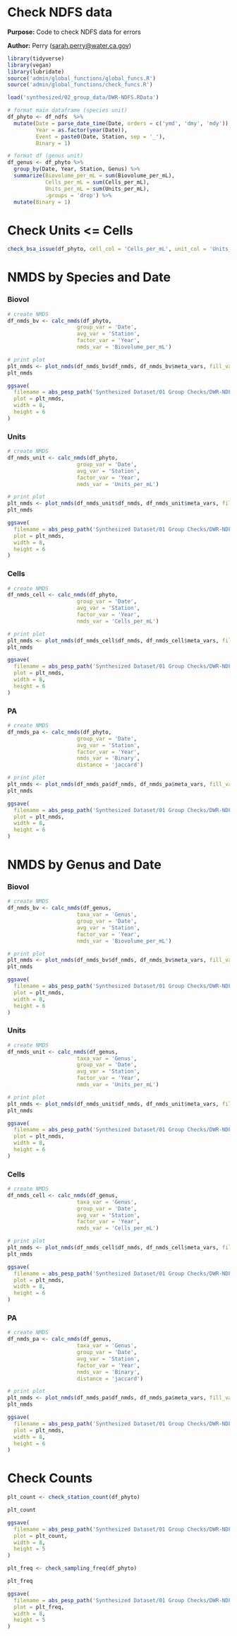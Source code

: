# Check NDFS data

**Purpose:** Code to check NDFS data for errors

**Author:** Perry ([sarah.perry\@water.ca.gov](mailto:sarah.perry@water.ca.gov){.email})

```r
library(tidyverse)
library(vegan)
library(lubridate)
source('admin/global_functions/global_funcs.R')
source('admin/global_functions/check_funcs.R')
```

```r
load('synthesized/02_group_data/DWR-NDFS.RData')

# format main dataframe (species unit)
df_phyto <- df_ndfs  %>%
  mutate(Date = parse_date_time(Date, orders = c('ymd', 'dmy', 'mdy')),
         Year = as.factor(year(Date)),
         Event = paste0(Date, Station, sep = '_'),
         Binary = 1)

# format df (genus unit)
df_genus <- df_phyto %>%
  group_by(Date, Year, Station, Genus) %>%
  summarize(Biovolume_per_mL = sum(Biovolume_per_mL),
            Cells_per_mL = sum(Cells_per_mL),
            Units_per_mL = sum(Units_per_mL),
            .groups = 'drop') %>%
  mutate(Binary = 1)
```

# Check Units <= Cells

```r
check_bsa_issue(df_phyto, cell_col = 'Cells_per_mL', unit_col = 'Units_per_mL')
```


# NMDS by Species and Date

### Biovol
```r
# create NMDS
df_nmds_bv <- calc_nmds(df_phyto,
                      group_var = 'Date',
                      avg_var = 'Station',
                      factor_var = 'Year',
                      nmds_var = 'Biovolume_per_mL')

# print plot
plt_nmds <- plot_nmds(df_nmds_bv$df_nmds, df_nmds_bv$meta_vars, fill_var = 'Year')
plt_nmds

ggsave(
  filename = abs_pesp_path('Synthesized Dataset/01 Group Checks/DWR-NDFS/graphs/NDFS-Synth_Species_Biovol_Year.jpg'),
  plot = plt_nmds,
  width = 8,
  height = 6
)
```

### Units
```r
# create NMDS
df_nmds_unit <- calc_nmds(df_phyto,
                      group_var = 'Date',
                      avg_var = 'Station',
                      factor_var = 'Year',
                      nmds_var = 'Units_per_mL')

# print plot
plt_nmds <- plot_nmds(df_nmds_unit$df_nmds, df_nmds_unit$meta_vars, fill_var = 'Year')
plt_nmds

ggsave(
  filename = abs_pesp_path('Synthesized Dataset/01 Group Checks/DWR-NDFS/graphs/NDFS-Synth_Species_Units_Year.jpg'),
  plot = plt_nmds,
  width = 8,
  height = 6
)
```

### Cells
```r
# create NMDS
df_nmds_cell <- calc_nmds(df_phyto,
                      group_var = 'Date',
                      avg_var = 'Station',
                      factor_var = 'Year',
                      nmds_var = 'Cells_per_mL')

# print plot
plt_nmds <- plot_nmds(df_nmds_cell$df_nmds, df_nmds_cell$meta_vars, fill_var = 'Year')
plt_nmds

ggsave(
  filename = abs_pesp_path('Synthesized Dataset/01 Group Checks/DWR-NDFS/graphs/NDFS-Synth_Species_Cells_Year.jpg'),
  plot = plt_nmds,
  width = 8,
  height = 6
)
```

### PA
```r
# create NMDS
df_nmds_pa <- calc_nmds(df_phyto,
                      group_var = 'Date',
                      avg_var = 'Station',
                      factor_var = 'Year',
                      nmds_var = 'Binary',
                      distance = 'jaccard')

# print plot
plt_nmds <- plot_nmds(df_nmds_pa$df_nmds, df_nmds_pa$meta_vars, fill_var = 'Year')
plt_nmds

ggsave(
  filename = abs_pesp_path('Synthesized Dataset/01 Group Checks/DWR-NDFS/graphs/NDFS-Synth_Species_PA_Year.jpg'),
  plot = plt_nmds,
  width = 8,
  height = 6
)
```

# NMDS by Genus and Date

### Biovol
```r
# create NMDS
df_nmds_bv <- calc_nmds(df_genus,
                      taxa_var = 'Genus',                    
                      group_var = 'Date',
                      avg_var = 'Station',
                      factor_var = 'Year',
                      nmds_var = 'Biovolume_per_mL')

# print plot
plt_nmds <- plot_nmds(df_nmds_bv$df_nmds, df_nmds_bv$meta_vars, fill_var = 'Year')
plt_nmds

ggsave(
  filename = abs_pesp_path('Synthesized Dataset/01 Group Checks/DWR-NDFS/graphs/NDFS-Synth_Genus_Biovol_Year.jpg'),
  plot = plt_nmds,
  width = 8,
  height = 6
)
```

### Units
```r
# create NMDS
df_nmds_unit <- calc_nmds(df_genus,
                      taxa_var = 'Genus',                    
                      group_var = 'Date',
                      avg_var = 'Station',
                      factor_var = 'Year',
                      nmds_var = 'Units_per_mL')

# print plot
plt_nmds <- plot_nmds(df_nmds_unit$df_nmds, df_nmds_unit$meta_vars, fill_var = 'Year')
plt_nmds

ggsave(
  filename = abs_pesp_path('Synthesized Dataset/01 Group Checks/DWR-NDFS/graphs/NDFS-Synth_Genus_Units_Year.jpg'),
  plot = plt_nmds,
  width = 8,
  height = 6
)
```

### Cells
```r
# create NMDS
df_nmds_cell <- calc_nmds(df_genus,
                      taxa_var = 'Genus',                    
                      group_var = 'Date',
                      avg_var = 'Station',
                      factor_var = 'Year',
                      nmds_var = 'Cells_per_mL')

# print plot
plt_nmds <- plot_nmds(df_nmds_cell$df_nmds, df_nmds_cell$meta_vars, fill_var = 'Year')
plt_nmds

ggsave(
  filename = abs_pesp_path('Synthesized Dataset/01 Group Checks/DWR-NDFS/graphs/NDFS-Synth_Genus_Cells_Year.jpg'),
  plot = plt_nmds,
  width = 8,
  height = 6
)
```

### PA
```r
# create NMDS
df_nmds_pa <- calc_nmds(df_genus,
                      taxa_var = 'Genus',                    
                      group_var = 'Date',
                      avg_var = 'Station',
                      factor_var = 'Year',
                      nmds_var = 'Binary',
                      distance = 'jaccard')

# print plot
plt_nmds <- plot_nmds(df_nmds_pa$df_nmds, df_nmds_pa$meta_vars, fill_var = 'Year')
plt_nmds

ggsave(
  filename = abs_pesp_path('Synthesized Dataset/01 Group Checks/DWR-NDFS/graphs/NDFS-Synth_Genus_PA_Year.jpg'),
  plot = plt_nmds,
  width = 8,
  height = 6
)
```

# Check Counts
```r
plt_count <- check_station_count(df_phyto)

plt_count

ggsave(
  filename = abs_pesp_path('Synthesized Dataset/01 Group Checks/DWR-NDFS/graphs/NDFS-Synth_HM_StationNumber.jpg'),
  plot = plt_count,
  width = 8,
  height = 5
)
```

```r
plt_freq <- check_sampling_freq(df_phyto)

plt_freq

ggsave(
  filename = abs_pesp_path('Synthesized Dataset/01 Group Checks/DWR-NDFS/graphs/NDFS-Synth_HM_SampFreq.jpg'),
  plot = plt_freq,
  width = 8,
  height = 5
)
```


